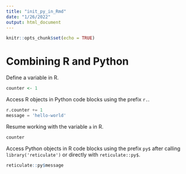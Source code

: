 ```yaml
---
title: "init_py_in_Rmd"
date: "1/26/2022"
output: html_document
---
```


```r
knitr::opts_chunk$set(echo = TRUE)
```

# Combining R and Python

Define a variable in R.

```r
counter <- 1
```

Access R objects in Python code blocks using the prefix `r.`.

```python
r.counter += 1
message = 'hello-world'
```

Resume working with the variable `a` in R.

```r
counter
```

Access Python objects in R code blocks using the prefix `py$` after calling `library('reticulate')` or directly with `reticulate::py$`.

```r
reticulate::py$message
```
